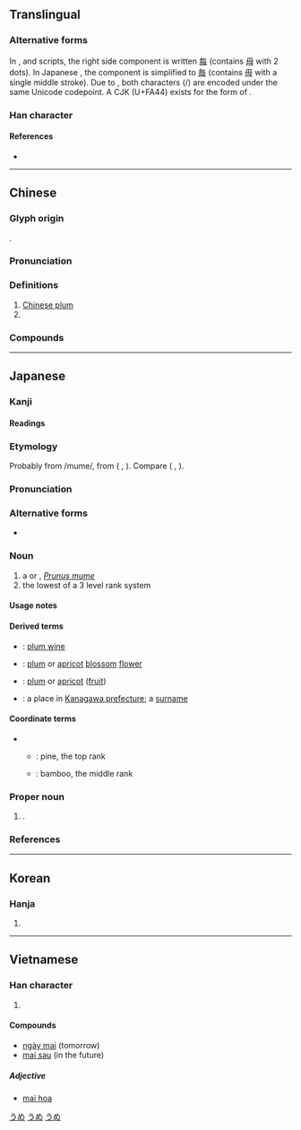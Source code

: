 {{also|楳|槑}}
{{character info/new}}
{{character info/new|0xfa44}}
{{character info/new|0x2f8e2}}
==Translingual==
{{Commonscat}}
{{ja-forms|梅|梅|梅}}

===Alternative forms===
In {{w|Chinese character|Chinese}}, {{w|Hanja|Korean}} and {{w|Chữ Nôm|Vietnamese}} scripts, the right side component is written [[每]] (contains [[母]] with 2 dots). In Japanese {{w|shinjitai}}, the component is simplified to [[毎]] (contains [[毋]] with a single middle stroke). Due to {{w|Han unification}}, both characters ({{lang|und|sc=Hani|梅}}/{{lang|ja|梅}}) are encoded under the same Unicode codepoint. A CJK {{w|CJK compatibility ideographs|compatibility ideograph}} (U+FA44) exists for the {{w|kyūjitai}} form of {{lang|ja|梅}}.

===Han character===
{{Han char|rn=75|rad=木|as=07|asj=06|sn=11|snj=10|four=48957|canj=DOWY|ids=⿰木每(GHTKV),⿰木毎(J)}}

====References====
* {{Han ref|kx=0528.080|dkj=14795|dj=0916.230|hdz=21215.130|uh=6885|ud=26757|bh=B1F6|bd=45558}}

----

==Chinese==
{{zh-forms}}
{{zh-wp|zh:梅姓}}

===Glyph origin===
{{Han etym}}
{{Han compound|木|每|ls=psc|c1=s|c2=p}}.

===Pronunciation===
{{zh-pron
|m=méi
|c=mui4
|h=pfs=mòi
|mn=ml,tp,lk,sx,km,mg,hc:m̂/kh,tc:môe/tn:moâi/xm,qz,tw,hc:mûi/zz,yl,tc:bôe
|mn_note=Xiamen, Quanzhou, Zhangzhou: m̂ - vernacular; mûi/bôe - literary
mainstream Taiwan: môe/m̂ - vernacular; mûi - literary
|mc=y
|oc=y
|cat=n,pn
}}

===Definitions===
{{zh-hanzi}}

# [[Chinese plum]]
# {{surname|lang=zh}}

===Compounds===
{{zh-der|梅花|楊梅|梅毒|梅雨|梅樹|梅乾|梅子|恩梅開江|出梅|寒梅|二度梅|妻梅子鶴|入梅|乾梅|梅妃|梅酢|梅湯|洛梅|梅花席|梅花小娘|梅香|江梅|梅豆|梅花三弄|梅開二度|梅仙|望梅消渴|摽梅之年|烏梅|杏梅|梅花妝|檕梅|摽梅|梅鶴因緣|梅花嶺|梅嶺|梅天|梅花大鼓|烏梅酒|梅山鄉|滷梅水|梅妝|梅酒|梅花鹿|止渴思梅|梅花樁|榆葉梅|梅風|梅月|梅妻鶴子|摽有梅|望梅止渴|澆梅根|茶梅|臘梅|金瓶梅|話梅|陳皮梅|蠟梅|黃梅天|黃梅季|鹽梅|黃梅雨|黃梅調|黃梅時候|黃梅戲|黃梅|說梅止渴|金梅草|青梅竹馬|金鏤梅科|酸梅湯|酸梅|踏雪尋梅|米高梅|落梅風|紅梅記}}

----

==Japanese==

===Kanji===
{{ja-kanji|grade=4|rs=木07|kyu=梅}} <!-- Note: Kyūjitai form 梅 (U+FA44) (CJK compatibility ideograph) -->

====Readings====
{{ja-readings
|goon=まい, め
|kanon=ばい
|kun=うめ-
}}

===Etymology===
{{ja-kanjitab|yomi=k|うめ}}

Probably from /mume/, from {{der|ja|zhx}} {{m|zh|梅}} ({{cog|ltc|-}} {{IPAchar|/muʌi/}}, {{cog|och|-}} {{IPAchar|/*mɯː/}}). Compare {{m|ja|馬|tr=uma}} ({{cog|ltc|-}} {{IPAchar|/mˠa<sup>X</sup>/}}, {{cog|och|-}} {{IPAchar|/*mraːʔ/}}).

{{rfv-etymology|ja}}

===Pronunciation===
{{ja-pron|yomi=k|うめ|acc=0|acc_ref=DJR}}

===Alternative forms===
* {{l|ja|楳}}

===Noun===
{{ja-noun|うめ|ウメ}}

# a {{vern|Japanese plum}} or {{vern|Japanese apricot}}, ''[[Prunus mume]]''
# the lowest of a 3 level rank system

====Usage notes====
{{U:ja:biology|ウメ}}

====Derived terms====
{{der-top}}
* {{ja-r|梅酒|うめしゅ}}: [[plum wine]]
* {{ja-r|梅花|ばいか}}: [[plum]] or [[apricot]] [[blossom]] [[flower]]
* {{ja-r|梅果|ばいか}}: [[plum]] or [[apricot]] ([[fruit]])
* {{ja-r|梅沢|^うめざわ}}: a place in [[w:Kanagawa prefecture|Kanagawa prefecture]]; a [[surname]]
{{der-bottom}}

====Coordinate terms====
* {{sense|rank}}
** {{ja-r|松|まつ}}: pine, the top rank
** {{ja-r|竹|たけ}}: bamboo, the middle rank

===Proper noun===
{{ja-pos|proper|うめ}}

# {{given name|female|lang=ja|sort=うめ}}.

===References===
<references/>

[[Category:Japanese basic words|うめ]]
[[Category:ja:Fruits|うめ]]
[[Category:ja:Trees|うめ]]

----

==Korean==

===Hanja===
{{ko-hanja|hangeul=[[매]]|eumhun=|rv=mae|mr=mae|y=may}}

# {{defn|lang=ko|sort=木07}}

----

==Vietnamese==

===Han character===
{{vi-hantu|[[mai]]|rs=木07}}

# {{defn|lang=vi|sort=木07}}

====Compounds====
* [[ngày mai]] (tomorrow)
* [[mai sau]] (in the future)

=====Adjective=====

* [http://vi.wiktionary.org/wiki/mai_hoa mai hoa]